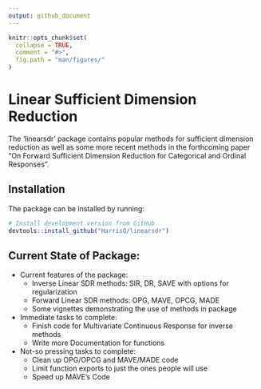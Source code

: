 ```yaml
---
output: github_document
---
```


<!-- README.md is generated from README.Rmd. Please edit that file -->

```r
knitr::opts_chunk$set(
  collapse = TRUE,
  comment = "#>",
  fig.path = "man/figures/"
)
```

# Linear Sufficient Dimension Reduction

<!-- # pkgdown <img src="man/figures/logo.png" align="right" alt="" width="120" /> -->

The 'linearsdr' package contains popular methods for sufficient dimension reduction as well as some more recent methods in the forthcoming paper "On Forward Sufficient Dimension Reduction for Categorical and Ordinal Responses".


## Installation

The package can be installed by running:

<!-- ::: .pkgdown-devel -->
```r
# Install development version from GitHub
devtools::install_github("HarrisQ/linearsdr")
```
<!-- ::: -->


Current State of Package:
----

* Current features of the package:
    + Inverse Linear SDR methods: SIR, DR, SAVE with options for
      regularization
    + Forward Linear SDR methods: OPG, MAVE, OPCG, MADE  
    + Some vignettes demonstrating the use of methods in package
    
* Immediate tasks to complete:
    + Finish code for Multivariate Continuous Response for inverse methods
    + Write more Documentation for functions

* Not-so pressing tasks to complete:
    + Clean up OPG/OPCG and MAVE/MADE code  
    + Limit function exports to just the ones people will use  
    + Speed up MAVE's Code
    <!-- + Clean Regularized OPG/OPCG (RADE) Code   -->





